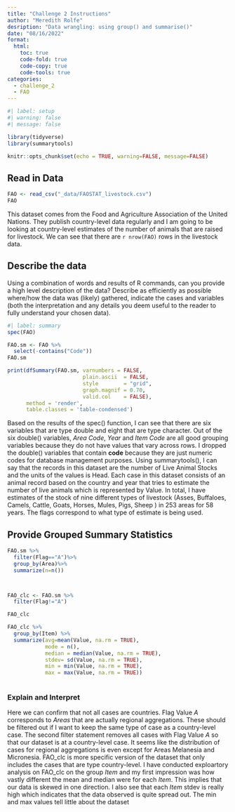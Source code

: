 ```yaml
---
title: "Challenge 2 Instructions"
author: "Meredith Rolfe"
desription: "Data wrangling: using group() and summarise()"
date: "08/16/2022"
format:
  html:
    toc: true
    code-fold: true
    code-copy: true
    code-tools: true
categories:
  - challenge_2
  - FAO
---
```


```r
#| label: setup
#| warning: false
#| message: false

library(tidyverse)
library(summarytools)

knitr::opts_chunk$set(echo = TRUE, warning=FALSE, message=FALSE)
```


## Read in Data

```r
FAO <- read_csv("_data/FAOSTAT_livestock.csv")
FAO
```

This dataset comes from the Food and Agriculture Association of the United Nations. They publish country-level data regularly and I am going to be looking at country-level estimates of the number of animals that are raised for livestock. We can see that there are `r nrow(FAO)` rows in the livestock data.

## Describe the data

Using a combination of words and results of R commands, can you provide a high level description of the data? Describe as efficiently as possible where/how the data was (likely) gathered, indicate the cases and variables (both the interpretation and any details you deem useful to the reader to fully understand your chosen data).

```r
#| label: summary
spec(FAO)

FAO.sm <- FAO %>%
  select(-contains("Code"))
FAO.sm

print(dfSummary(FAO.sm, varnumbers = FALSE,
                        plain.ascii  = FALSE, 
                        style        = "grid", 
                        graph.magnif = 0.70, 
                        valid.col    = FALSE),
      method = 'render',
      table.classes = 'table-condensed')
```

Based on the results of the spec() function, I can see that there are six variables that are type double and eight that are type character. Out of the six double() variables, *Area Code*, *Year* and *Item Code* are all good grouping variables because they do not have values that vary across rows. I  dropped the double() variables that contain **code** because they are just numeric codes for database management purposes. Using summarytools(), I can say that the records in this dataset are the number of Live Animal Stocks and the units of the values is Head. Each case in this dataset consists of an animal record based on the country and year that tries to estimate the number of live animals which is represented by Value. In total, I have estimates of the stock of nine different types of livestock (Asses, Buffaloes, Camels, Cattle, Goats, Horses, Mules, Pigs, Sheep ) in 253 areas  for 58 years. The flags correspond to what type of estimate is being used. 

## Provide Grouped Summary Statistics


```r
FAO.sm %>%
  filter(Flag=="A")%>%
  group_by(Area)%>%
  summarize(n=n())



FAO_clc <- FAO.sm %>%
  filter(Flag!="A")

FAO_clc  

FAO_clc %>%
  group_by(Item) %>%
  summarize(avg=mean(Value, na.rm = TRUE),
            mode = n(),
            median = median(Value, na.rm = TRUE),
            stdev= sd(Value, na.rm = TRUE),
            min = min(Value, na.rm = TRUE),
            max = max(Value, na.rm = TRUE))
  


```

### Explain and Interpret

Here we can confirm that not all cases are countries. Flag Value *A* corresponds to *Areas* that  are actually regional aggregations. These should be filtered out if I want to keep the same type of case as a country-level case. The second filter statement removes all cases with Flag Value *A* so that our dataset is at a country-level case. It seems like the distribution of cases for regional aggregations is even except for Areas Melanesia	and Micronesia. FAO_clc is more specific version of the dataset that only includes the cases that are type country-level. I have conducted exploartory analysis on FAO_clc on the group *Item* and my first impression was how vastly different the mean and median were for each *Item*. This implies that our data is skewed in one direction. I also see that each *Item* stdev is really high which indicates that the data observed is quite spread out. The min and max values tell little about the dataset

